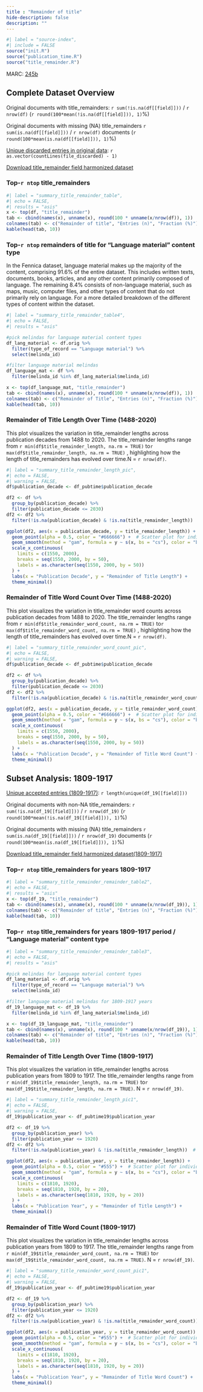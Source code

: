```yaml
---
title : "Remainder of title"
hide-description: false
description: ""
---
```


```r
#| label = "source-index",
#| include = FALSE
source("init.R")
source("publication_time.R")
source("title_remainder.R")
```

MARC: [245b](https://www.loc.gov/marc/bibliographic/bd245.html)


## Complete Dataset Overview

[Unique accepted entries]: `r length(unique(df[[field]]))`

Original documents with title_remainders: `r sum(!is.na(df[[field]]))` / `r nrow(df)` (`r round(100*mean(!is.na(df[[field]])), 1)`%)

Original documents with missing (NA) title_remainders `r sum(is.na(df[[field]]))` / `r nrow(df)` documents (`r round(100*mean(is.na(df[[field]])), 1)`%)

[Unique discarded entries in original data](dataTable/data_table.html?path=https://a3s.fi/swift/v1/AUTH_3c0ccb602fa24298a6fe3ae224ca022f/fennica-container/output.tables/title_remainder_discarded.csv): `r as.vector(countLines(file_discarded) - 1)`

[Download title_remainder field harmonized dataset](https://a3s.fi/swift/v1/AUTH_3c0ccb602fa24298a6fe3ae224ca022f/fennica-container/output.tables/title_remainder.csv)

### Top-`r ntop` title_remainders

```r
#| label = "summary_title_remainder_table",
#| echo = FALSE,
#| results = "asis"
x <- top(df, "title_remainder")
tab <- cbind(names(x), unname(x), round(100 * unname(x/nrow(df)), 1))
colnames(tab) <- c("Remainder of title", "Entries (n)", "Fraction (%)")
kable(head(tab, 10))
```
### Top-`r ntop` remainders of title for "Language material" content type 

In the Fennica dataset, language material makes up the majority of the content, comprising 91.6% of the entire dataset. This includes written texts, documents, books, articles, and any other content primarily composed of language. The remaining 8.4% consists of non-language material, such as maps, music, computer files, and other types of content that do not primarily rely on language. For a more detailed breakdown of the different types of content within the dataset.

```r
#| label = "summary_title_remainder_table4",
#| echo = FALSE,
#| results = "asis"

#pick melindas for language material content types
df_lang_material <- df.orig %>%
  filter(type_of_record == "Language material") %>%
  select(melinda_id)

#filter language material melindas 
df_language_mat <- df %>%
  filter(melinda_id %in% df_lang_material$melinda_id)

x <- top(df_language_mat, "title_remainder")
tab <- cbind(names(x), unname(x), round(100 * unname(x/nrow(df)), 1))
colnames(tab) <- c("Remainder of Title", "Entries (n)", "Fraction (%)")
kable(head(tab, 10))
```
### Remainder of Title Length Over Time (1488-2020)

This plot visualizes the variation in title_remainder lengths across publication decades from 1488 to 2020. The title_remainder lengths range from  `r min(df$title_remainder_length, na.rm = TRUE)` to`r max(df$title_remainder_length, na.rm = TRUE)` , highlighting how the length of title_remainders has evolved over time.N = `r nrow(df)`.

```r
#| label = "summary_title_remainder_length_pic",
#| echo = FALSE,
#| warning = FALSE,
df$publication_decade <- df_pubtime$publication_decade

df2 <- df %>% 
  group_by(publication_decade) %>% 
  filter(publication_decade <= 2030) 
df2 <- df2 %>% 
  filter(!is.na(publication_decade) & !is.na(title_remainder_length))  # Remove NA values

ggplot(df2, aes(x = publication_decade, y = title_remainder_length)) +
  geom_point(alpha = 0.5, color = "#666666") +  # Scatter plot for individual points
  geom_smooth(method = "gam", formula = y ~ s(x, bs = "cs"), color = "black", se = FALSE) + 
  scale_x_continuous(
    limits = c(1550, 2000),  
    breaks = seq(1550, 2000, by = 50),  
    labels = as.character(seq(1550, 2000, by = 50))
  ) +
  labs(x = "Publication Decade", y = "Remainder of Title Length") +
  theme_minimal()
```

### Remainder of Title Word Count Over Time (1488-2020)

This plot visualizes the variation in title_remainder word counts across publication decades from 1488 to 2020. The title_remainder lengths range from  `r min(df$title_remainder_word_count, na.rm = TRUE)` to`r max(df$title_remainder_word_count, na.rm = TRUE)` , highlighting how the length of title_remainders has evolved over time.N = `r nrow(df)`.

```r
#| label = "summary_title_remainder_word_count_pic",
#| echo = FALSE,
#| warning = FALSE,
df$publication_decade <- df_pubtime$publication_decade

df2 <- df %>% 
  group_by(publication_decade) %>% 
  filter(publication_decade <= 2030) 
df2 <- df2 %>% 
  filter(!is.na(publication_decade) & !is.na(title_remainder_word_count))  # Remove NA values

ggplot(df2, aes(x = publication_decade, y = title_remainder_word_count)) +
  geom_point(alpha = 0.5, color = "#666666") +  # Scatter plot for individual points
  geom_smooth(method = "gam", formula = y ~ s(x, bs = "cs"), color = "black", se = FALSE) +  
  scale_x_continuous(
    limits = c(1550, 2000),  
    breaks = seq(1550, 2000, by = 50),  
    labels = as.character(seq(1550, 2000, by = 50))
  ) +
  labs(x = "Publication Decade", y = "Remainder of Title Word Count") +
  theme_minimal()
```

## Subset Analysis: 1809-1917

[Unique accepted entries (1809-1917)](dataTable/data_table.html?path=https://a3s.fi/swift/v1/AUTH_3c0ccb602fa24298a6fe3ae224ca022f/fennica-container/output.tables/title_remainder_accepted_19.csv): `r length(unique(df_19[[field]]))`

Original documents with non-NA title_remainders: `r sum(!is.na(df_19[[field]]))` / `r nrow(df_19)` (`r round(100*mean(!is.na(df_19[[field]])), 1)`%)

Original documents with missing (NA) title_remainders `r sum(is.na(df_19[[field]]))` / `r nrow(df_19)` documents (`r round(100*mean(is.na(df_19[[field]])), 1)`%)


[Download title_remainder field harmonized dataset(1809-1917)](https://a3s.fi/swift/v1/AUTH_3c0ccb602fa24298a6fe3ae224ca022f/fennica-container/output.tables/title_remainder_19.csv)

### Top-`r ntop` title_remainders for years 1809-1917  

```r
#| label = "summary_title_remainder_remainder_table2",
#| echo = FALSE,
#| results = "asis"
x <- top(df_19, "title_remainder")
tab <- cbind(names(x), unname(x), round(100 * unname(x/nrow(df_19)), 1))
colnames(tab) <- c("Remainder of title", "Entries (n)", "Fraction (%)")
kable(head(tab, 10))
```


### Top-`r ntop` title_remainders for years 1809-1917 period / "Language material" content type 

```r
#| label = "summary_title_remainder_remainder_table3",
#| echo = FALSE,
#| results = "asis"

#pick melindas for language material content types
df_lang_material <- df.orig %>%
  filter(type_of_record == "Language material") %>%
  select(melinda_id)

#filter language material melindas for 1809-1917 years 
df_19_language_mat <- df_19 %>%
  filter(melinda_id %in% df_lang_material$melinda_id)

x <- top(df_19_language_mat, "title_remainder")
tab <- cbind(names(x), unname(x), round(100 * unname(x/nrow(df_19)), 1))
colnames(tab) <- c("Remainder of title", "Entries (n)", "Fraction (%)")
kable(head(tab, 10))
```

### Remainder of Title Length Over Time (1809-1917)
This plot visualizes the variation in title_remainder lengths across publication years from 1809 to 1917. The title_remainder lengths range from  `r min(df_19$title_remainder_length, na.rm = TRUE)` to`r max(df_19$title_remainder_length, na.rm = TRUE)`. N = `r nrow(df_19)`.

```r
#| label = "summary_title_remainder_length_pic1",
#| echo = FALSE,
#| warning = FALSE,
df_19$publication_year <- df_pubtime19$publication_year

df2 <- df_19 %>% 
  group_by(publication_year) %>% 
  filter(publication_year <= 1920) 
df2 <- df2 %>% 
  filter(!is.na(publication_year) & !is.na(title_remainder_length))  # Remove NA values

ggplot(df2, aes(x = publication_year, y = title_remainder_length)) +
  geom_point(alpha = 0.5, color = "#555") +  # Scatter plot for individual points
  geom_smooth(method = "gam", formula = y ~ s(x, bs = "cs"), color = "black", se = FALSE) + 
  scale_x_continuous(
    limits = c(1810, 1920),  
    breaks = seq(1810, 1920, by = 20),  
    labels = as.character(seq(1810, 1920, by = 20))
  ) +
  labs(x = "Publication Year", y = "Remainder of Title Length") +
  theme_minimal()
```

### Remainder of Title Word Count (1809-1917)
This plot visualizes the variation in title_remainder lengths across publication years from 1809 to 1917. The title_remainder lengths range from  `r min(df_19$title_remainder_word_count, na.rm = TRUE)` to`r max(df_19$title_remainder_word_count, na.rm = TRUE)`. N = `r nrow(df_19)`.

```r
#| label = "summary_title_remainder_word_count_pic1",
#| echo = FALSE,
#| warning = FALSE,
df_19$publication_year <- df_pubtime19$publication_year

df2 <- df_19 %>% 
  group_by(publication_year) %>% 
  filter(publication_year <= 1920) 
df2 <- df2 %>% 
  filter(!is.na(publication_year) & !is.na(title_remainder_word_count))  # Remove NA values

ggplot(df2, aes(x = publication_year, y = title_remainder_word_count)) +
  geom_point(alpha = 0.5, color = "#555") +  # Scatter plot for individual points
  geom_smooth(method = "gam", formula = y ~ s(x, bs = "cs"), color = "black", se = FALSE) + 
  scale_x_continuous(
    limits = c(1810, 1920),  
    breaks = seq(1810, 1920, by = 20),  
    labels = as.character(seq(1810, 1920, by = 20))
  ) +
  labs(x = "Publication Year", y = "Remainder of Title Word Count") +
  theme_minimal()
```